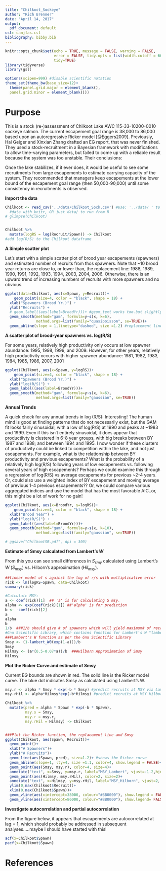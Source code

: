 ```yaml
---
title: "Chilkoot_Sockeye"
author: "Rich Brenner"
date: "April 14, 2017"
output:
  pdf_document: default
csl: canjfas.csl
bibliography: bibby.bib
---
```


```r
knitr::opts_chunk$set(echo = TRUE, message = FALSE, warning = FALSE, 
                      error = FALSE, tidy.opts = list(width.cutoff = 60), 
                      tidy=TRUE)
library(tidyverse)
library(gsl)

options(scipen=999) #disable scientific notation
theme_set(theme_bw(base_size=12)+ 
  theme(panel.grid.major = element_blank(),
  panel.grid.minor = element_blank()))
```

# Purpose
This is a stock (re-)assessment of Chilkoot Lake AWC 115-33-10200-0010 sockeye salmon. The current escapement goal range is 38,000 to 86,000 based upon an autoregressive Ricker model [@Eggers2009]. Previously, Hal Geiger and Xinxian Zhang drafted an EG report, that was never finished. They used a stock-recruitment in a Bayesian framework with modifications to allow time-varying parameters, but failed to come up with a reliable result because the system was too unstable. Their conclusions:

Once the lake stabilizes, if it ever does, it would be useful to see some recruitments from large escapements to estimate carrying capacity of the system. They recommended that managers keep escapements at the lower bound of the escapement goal range (then 50,000-90,000) until some consistency in recruitments is observed.

**Import the data**
```r
Chilkoot <- read_csv('../data/Chilkoot_Sock.csv') #Use: '../data/ ' to grab 
  #data with knitr, OR just data/ to run from R
# glimpse(Chilkoot)


Chilkoot %>% 
  mutate(logRS = log(Recruit/Spawn)) -> Chilkoot 
#add log(R/S) to the Chilkoot dataframe
```



**A Simple scatter plot**

Let's start with a simple scatter plot of brood year escapements (spawners) and estimated number of recruits from thos spawners. Note that ~10 brood year returns are close to, or lower than, the replacement line: 1988, 1989, 1990, 1991, 1992, 1993, 1994, 2003, 2004, 2006. Otherwise, there is an upward trend of increasing numbers of recruits with more spawners and no obvious.

```r
ggplot(data=Chilkoot, aes(x=Spawn, y=Recruit))+
    geom_point(size=4, color = "black", shape = 18) +
  xlab("Spawners (Brood Yr.)") + 
  ylab("Recruits") +
  # geom_label((aes(label=BroodYr)))+ #geom_text works too.but slightly different.
  geom_smooth(method="gam", formula=y~s(x, k=6), 
              method.args=list(family="quasipoisson", se=TRUE))+
  geom_abline(slope = 1,linetype="dashed", size =1.2) #replacement line

```


**A scatter plot of brood-year spawners vs. log(R/S)**

For some years, relatively high productivity only occurs at low spawner abundance: 1995, 1998, 1999, and 2009. However, for other years, relatively high productivity occurs with higher spawner abundance: 1981, 1982, 1983, 1984, 1985, 1986, 2007, 2001

```r
ggplot(Chilkoot, aes(x=Spawn, y=logRS))+
    geom_point(size=4, color = "black", shape = 18) +
  xlab("Spawners (Brood Yr.)") + 
  ylab("log(R/S)") +
  geom_label((aes(label=BroodYr)))+ 
  geom_smooth(method="gam", formula=y~s(x, k=6), 
              method.args=list(family="gaussian", se=TRUE))
```



**Annual Trends**

A quick check for any annual trends in log (R/S): Interesting! The human mind is good at finding patterns that do not necessarily exist, but the GAM fit looks fairly sinusoidal, with a low of log(R/S) at 1990 and peaks at ~1983 and 1999. Even if this isn't entirely sinusoidal, it does appear that productiivty is clustered in 6-8 year groups, with big breaks between BY 1987 and 1988; and between 1994 and 1995. I now wonder if these clusters of productivity could be linked to competition within the lake, and not just escapements. For example, what is the relationship between BY productivity and previous escapements? What is the probability of a relatively high log(R/S) following years of low escapements vs. following several years of high escapements? Perhaps we could examine this through a regression of log(R/S) vs average escapements for previous ~2-4 years. Or, could also use a weighted index of BY escapement and moving average of previous 1-4 previous escapements?? Or, we could compare various aggregated indices and use the model that has the most favorable AIC..or, this might be a lot of work for no gain!

```r
ggplot(Chilkoot, aes(x=BroodYr, y=logRS))+
    geom_point(size=4, color = "black", shape = 18) +
  xlab("Brood Year") + 
  ylab("log(R/S)") +
  geom_label((aes(label=BroodYr)))+ 
  geom_smooth(method="gam", formula=y~s(x, k=10), 
              method.args=list(family="gaussian", se=TRUE))

# ggsave("ChilkootSR.pdf", dpi = 300)
```


**Estimate of Smsy calculated from Lambert's *W***

From this you can see small differences in *S~smy~* calculated using Lambert's *W* (*S~msy~*) vs. Hilborn's approximation (*Hil~msy~*).

```r
##linear model of s against the log of r/s with multiplicative error
rick <- lm(logRS~Spawn, data=Chilkoot) 
summary(rick)

#Calculate MSY:
a <- coef(rick)[1]  ## 'a' is for calculating S msy.
alpha <- exp(coef(rick)[1]) ##'alpha' is for prediction
b <- -coef(rick)[2]
a
alpha
b
1/b  ###1/b should give # of spawners which will yield maximum# of recruits.
#Gnu Scientific Library, which contains function for Lambert's W "lambert_w0"
###Lambert's W function as per the Gnu Scientific Library
Smsy <- (1-lambert_W0(exp(1-a)))/b 
Smsy
Hilmsy <- (a*(0.5-0.07*a))/b  ###Hilborn Approximation of Smsy
Hilmsy
```


**Plot the Ricker Curve and estimate of Smsy**

Current EG bounds are shown in red. The solid line is the Ricker model curve. The blue dot indicates Smsy as calculated using Lambert's W.

```r
msy.r <- alpha * Smsy * exp(-b * Smsy) #predict recruits at MSY via Lambert's W
msy.rHil <- alpha*Hilmsy*exp(-b*Hilmsy) #predict recruits at MSY Hilborn 

Chilkoot %>% 
  mutate(pred = alpha * Spawn * exp(-b * Spawn),
         msy.s = Smsy,
         msy.r = msy.r,
         msy.rHil = Hilmsy) -> Chilkoot


###Plot the Ricker function, the replacement line and Smsy
ggplot(Chilkoot, aes(Spawn, Recruit))+
  geom_point()+
  xlab("# Spawners")+
  ylab("# Recruits")+
  geom_line(aes(Spawn, pred), size=1.2)+ #shows the Ricker curve
  geom_abline(slope=1, lty=4, size =1.1, color=4, show.legend = FALSE)+
  geom_point(aes(Smsy, msy.r), color=4, size=4)+
  annotate("text", x=Smsy, y=msy.r, label="MSY_Lambert", vjust=-1.2,hjust=-.1, color=4)+ #label Smsy
  geom_point(aes(Hilmsy, msy.rHil), color=2, size=2)+
  annotate("text", x=Hilmsy, y=msy.rHil, label="MSY_Hilborn", vjust=2, hjust=.7, color=2)+ #label Smsy
  ylim(0,max(Chilkoot$Recruit))+
  xlim(0,max(Chilkoot$Spawn))+
  geom_vline(aes(xintercept=38000, colour="#BB0000"), show.legend = FALSE)+
  geom_vline(aes(xintercept=86000, colour="#BB0000"), show.legend= FALSE)
```


**Investigate autocorrelation and partial autocorrelation**

From the figure below, it appears that escapements are autocorrelated at lag = 1, which
should probably be addressed in subsequent analyses.....maybe I should have started
with this!
```r
acf(x=Chilkoot$Spawn)
pacf(x=Chilkoot$Spawn)
```

# References


